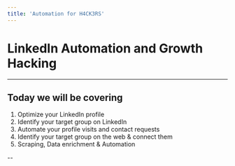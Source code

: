 ```yaml
---
title: 'Automation for H4CK3RS'
---
```


# LinkedIn Automation and Growth Hacking

---

## Today we will be covering

1. Optimize your LinkedIn profile
2. Identify your target group on LinkedIn
3. Automate your profile visits and contact requests
4. Identify your target group on the web & connect them
5. Scraping, Data enrichment & Automation

--


